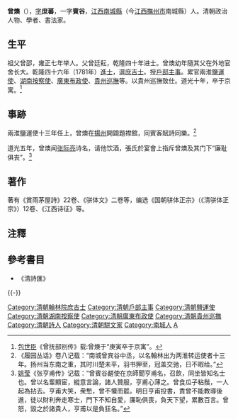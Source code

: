 {{明清人物信息框
| 姓名 = 曾燠
| 原名 =
| 圖片名稱 = 曾燠.jpg
| 圖片大小 = 220px
| 圖片說明 = 《[[清代學者象傳|清代學者象傳]]》第一集之曾燠像
| 最高職務 = 貴州巡撫
| 國家 = 大清
| 爵位 =
| 籍貫 = [[江西|江西]][[南城縣|南城縣]]
| 族裔 = 漢族
| 旗籍 = 
| 字號 = 
| 室名 = 
| 諡號 = 
| 出生日期 = [[乾隆|乾隆]]二十五年（1760年）
| 出生地點 = 
| 逝世日期 = [[道光|道光]]十一年（1831年）
| 逝世地點 = 
| 墓葬 =
| 配偶 =
| 親屬 = 
| 出身 = 
*乾隆四十六年（1781年）辛丑科同進士出身
| 經歷 = 
| 著作 =
}}
'''曾燠'''（{{bd|1760年||1831年|catIdx=Zeng曾}}），[[表字|字]]'''庶蕃'''，一字'''賓谷'''，[[江西|江西]][[南城縣|南城縣]]（今[[江西|江西]][[撫州市|撫州市]]南城縣）人。清朝政治人物、學者、書法家。

==生平==
祖父曾邵，雍正七年举人。父曾廷耘，乾隆四十年进士。曾燠幼年隨其父在外地官舍长大。乾隆四十六年（1781年）[[進士|進士]]，選[[庶吉士|庶吉士]]。授[[户部_(官署)|戶部]][[主事|主事]]。累官兩淮[[鹽運使|鹽運使]]、[[湖南|湖南]][[按察使|按察使]]、[[廣東|廣東]][[布政使|布政使]]、[[貴州巡撫|貴州巡撫]]等。以貴州巡撫致仕。道光十年，卒于京寓。<ref>[[包世臣|包世臣]]《曾抚部别传》载:曾燠于“庚寅卒于京寓”。</ref>

==事跡==
兩淮鹽運使十三年任上，曾燠在[[揚州|揚州]]開闢題襟館，同賓客賦詩同樂。<ref>《履园丛话》卷八记载：“南城曾宾谷中丞，以名翰林出为两淮转运使者十三年。扬州当东南之重，其时川楚未平，羽书狎至，冠盖交驰，日不暇给。”</ref>

道光五年，曾燠闻[[张际亮|张际亮]]诗名，请他饮酒，張氏於宴會上指斥曾燠及其门下“廉耻俱丧”。<ref>[[姚莹|姚莹]]《张亨甫传》记载：“曾賓谷鹺使在京師聞亨甫名，召飲，同坐皆知名士也。曾以名輩顯宦，縱意言論，諸人贊服，亨甫心薄之。曾食瓜子粘鬚，一人起為拈去。亨甫大笑，衆慙，曾不懽而罷。明日亨甫投書，責曾不能教導後進，徒以財利奔走寒士，門下不知自愛，廉恥俱喪，負天下望，累數百言。曾怒，毀之於諸貴人，亨甫以是負狂名。”</ref>

==著作==
著有《賞雨茅屋詩》22卷、《骈体文》二卷等，编选《国朝骈体正宗》（《清骈体正宗》）12卷、《江西诗征》等。

==注釋==
{{reflist}}

==參考書目==
* 《清詩匯》

{{-}}
{{清代駢文八大家}}
{{乾隆四十六年辛丑科殿試金榜}}

{{DEFAULTSORT:Zeng曾}}
[[Category:清朝翰林院庶吉士|Category:清朝翰林院庶吉士]]
[[Category:清朝戶部主事|Category:清朝戶部主事]]
[[Category:清朝鹽運使|Category:清朝鹽運使]]
[[Category:清朝湖南按察使|Category:清朝湖南按察使]]
[[Category:清朝廣東布政使|Category:清朝廣東布政使]]
[[Category:清朝貴州巡撫|Category:清朝貴州巡撫]]
[[Category:清朝詩人|Category:清朝詩人]]
[[Category:清朝駢文家|Category:清朝駢文家]]
[[Category:南城人|Category:南城人]]
[[Category:曾姓|A]]